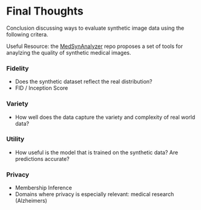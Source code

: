 # Final Thoughts

Conclusion discussing ways to evaluate synthetic image data using the following critera.

Useful Resource: the [MedSynAnalyzer](https://github.com/ayanglab/MedSynAnalyzer) repo proposes a set of tools for anaylzing the quality of synthetic medical images.

### Fidelity

- Does the synthetic dataset reflect the real distribution?
- FID / Inception Score

### Variety

- How well does the data capture the variety and complexity of real world data?

### Utility

- How useful is the model that is trained on the synthetic data? Are predictions accurate?

### Privacy

- Membership Inference
- Domains where privacy is especially relevant: medical research (Alzheimers)
